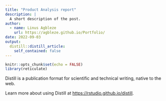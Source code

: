 ```yaml
---
title: "Product Analysis report"
description: |
  A short description of the post.
author:
  - name: Linus Agbleze
    url: https://agbleze.github.io/Portfolio/
date: 2022-09-03
output:
  distill::distill_article:
    self_contained: false
---
```



```r
knitr::opts_chunk$set(echo = FALSE)
library(reticulate)

```

Distill is a publication format for scientific and technical writing, native to the web.

Learn more about using Distill at <https://rstudio.github.io/distill>.


